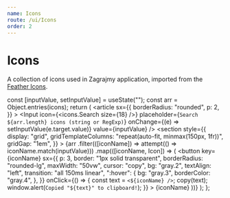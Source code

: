 ```yaml
---
name: Icons
route: /ui/Icons
order: 2
---
```


<!-- @jsx jsx -->



# Icons

A collection of icons used in Zagrajmy application, imported from the
[Feather Icons](https://feathericons.com/).

  const [inputValue, setInputValue] = useState("");
  const arr = Object.entries(icons);
  return (
    <article
      sx={{
        borderRadius: "rounded",
        p: 2,
      }}
    >
      <Input
        icon={<icons.Search size={18} />}
        placeholder={`Search ${arr.length} icons (string or RegExp)`}
        onChange={(e) => setInputValue(e.target.value)}
        value={inputValue}
      />
      <Spacer height={3} />
      <section
        style={{
          display: "grid",
          gridTemplateColumns: "repeat(auto-fit, minmax(150px, 1fr))",
          gridGap: "1em",
        }}
      >
        {arr
          .filter(([iconName]) => attempt(() => iconName.match(inputValue)))
          .map(([iconName, Icon]) => (
            <button
              key={iconName}
              sx={{
                p: 3,
                border: "1px solid transparent",
                borderRadius: "rounded-lg",
                maxWidth: "50vw",
                cursor: "copy",
                bg: "gray.2",
                textAlign: "left",
                transition: "all 150ms linear",
                ":hover": {
                  bg: "gray.3",
                  borderColor: "gray.4",
                },
              }}
              onClick={() => {
                const text = `<${iconName} />`;
                copy(text);
                window.alert(`Copied "${text}" to clipboard!`);
              }}
            >
              <Heading as="strong" size={3}>
                {iconName}
              </Heading>
              <Spacer height={3} />
              <Icon size={18} />
            </button>
          ))}
      </section>
    </article>
  );
};

<!--  -->

<IconsGallery />
